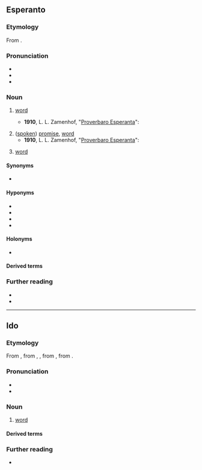 ==Esperanto==

===Etymology===
From {{der|eo|de|Wort|t=word}}.

===Pronunciation===
* {{IPA|/ˈvor.to/|lang=eo}}
* {{audio|Eo-vorto.ogg|Audio (Brazil)|lang=eo}}
* {{hyphenation|vor|to|lang=eo}}

===Noun===
{{eo-head}}

# {{lb|eo|linguistics}} [[word]]
#* '''1910''', L. L. Zamenhof, "[https://eo.wikiquote.org/wiki/Zamenhofa_proverbaro Proverbaro Esperanta]":
#*: {{quote|eo|Por virta orelo ne danĝeras '''vorto''' malbela.|To a virtuous ear, an ugly '''word''' holds no danger.}}
# ([[spoken]]) [[promise]], [[word]]
#* '''1910''', L. L. Zamenhof, "[https://eo.wikiquote.org/wiki/Zamenhofa_proverbaro Proverbaro Esperanta]":
#*: {{quote|eo|Estu sinjoro de via '''vorto'''.|Be a man of your '''word'''.}}
# {{lb|eo|computing}} [[word]]

====Synonyms====
* {{sense|linguistics}} {{l|eo|termino}}

====Hyponyms====
* {{l|eo|adjektivo|gloss=[[adjective]]}}
* {{l|eo|adverbo|gloss=[[adverb]]}}
* {{l|eo|substantivo|gloss=[[noun]]}}
* {{l|eo|verbo|gloss=[[verb]]}}

====Holonyms====
* {{l|eo|vortaro|gloss=[[dictionary]]}}

====Derived terms====
{{der3
|{{l|eo|ĉefvorto|t=keyword}}
|{{l|eo|pasvorto|t=password}}
|{{l|eo|salutvorto}}
|lang=eo}}

===Further reading===
* {{pedialite|Esperanto grammar}}
* {{R:Zamenhof 1905|vort'}}

{{eo BRO|2}}
{{eo GCSE|14}}
{{Universala Vortaro}}

----

==Ido==

===Etymology===
From {{der|io|eo|vorto}}, from {{der|io|en|word}}, {{der|io|de|Wort}}, from {{der|io|gem-pro|*wurdą}}, from {{der|io|ine-pro|*werdʰo-}}.

===Pronunciation===
* {{IPA|/ˈvɔr.to/|lang=io}}
* {{hyphenation|vor|to|lang=io}}

===Noun===
{{io-noun|vort}}

# [[word]]

====Derived terms====
{{der2|lang=io
| {{l|io|vortaro||collection of words; vocabulary}}
| {{l|io|vortolibro||word-book, dictionary}}
| {{l|io|vortope||verbatim, word for word, literal (translation)}}
| {{l|io|vortopa||verbatim, word for word, literal (translation)}}
| {{l|io|vortifar||to build words}}
| {{l|io|vortifo||word building}}
| {{l|io|vortala||verbal}}
| {{l|io|vortale||verbally}}
| {{l|io|vortoludo||word play, play on words}}
| {{l|io|pasovorto||password}}
}}

===Further reading===
* {{R:Dyer 1924|vort-o}}